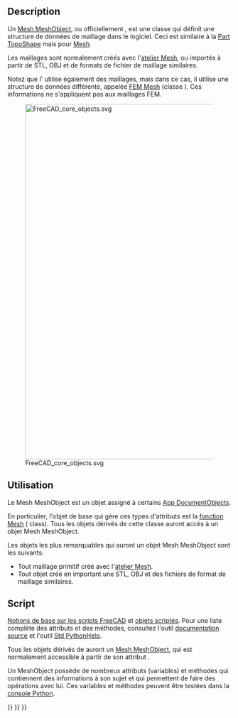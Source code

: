 <languages/>

==Description==

Un [[Mesh_MeshObject/fr|Mesh MeshObject]], ou officiellement {{incode|Mesh::MeshObject}}, est une classe qui définit une structure de données de maillage dans le logiciel. Ceci est similaire à la [[Part_TopoShape/fr|Part TopoShape]] mais pour [[Mesh/fr|Mesh]].

Les maillages sont normalement créés avec l'[[Mesh_Workbench/fr|atelier Mesh]], ou importés à partir de STL, OBJ et de formats de fichier de maillage similaires.

Notez que  l'{{Button|[[Image:Workbench_FEM.svg|16px]] [[FEM_Workbench/fr|atelier FEM]]}} utilise également des maillages, mais dans ce cas, il utilise une structure de données différente, appelée [[FEM_Mesh/fr|FEM Mesh]] (classe {{incode|Fem::FemMesh}}). Ces informations ne s'appliquent pas aux maillages FEM.

[[File:FreeCAD_core_objects.svg|800px]]

{{Caption|Diagramme simplifié des relations entre les objets principaux du programme.<br>La classe {{incode|Mesh::MeshObject}} est incorporée dans l'objet {{incode|Mesh::Feature}} et à partir de là, elle est propagée à tous les objets qui en sont dérivés.}}

<span id="Usage"></span>
== Utilisation ==

Le Mesh MeshObject est un objet assigné à certains [[App_DocumentObject/fr|App DocumentObjects]].

En particulier, l'objet de base qui gère ces types d'attributs est la [[Mesh_Feature/fr|fonction Mesh]] ({{incode|Mesh::Feature}} class). Tous les objets dérivés de cette classe auront accès à un objet Mesh MeshObject.

Les objets les plus remarquables qui auront un objet Mesh MeshObject sont les suivants:
* Tout maillage primitif créé avec l'[[Mesh_Workbench/fr|atelier Mesh]].
* Tout objet créé en important une STL, OBJ et des fichiers de format de maillage similaires.

<span id="Scripting"></span>
== Script ==

{{Emphasis|Voir aussi:}} [[FreeCAD_Scripting_Basics/fr|Notions de base sur les scripts FreeCAD]] et [[Scripted_objects/fr|objets scriptés]]. Pour une liste complète des attributs et des méthodes, consultez l'outil [[Source_documentation/fr|documentation source]] et l'outil [[Std_PythonHelp/fr|Std PythonHelp]].

Tous les objets dérivés de {{incode|Mesh::Feature}} auront un [[Mesh_MeshObject/fr|Mesh MeshObject]], qui est normalement accessible à partir de son attribut {{incode|Mesh}}.

{{Code|code=
import FreeCAD as App

doc = App.newDocument()
obj = App.ActiveDocument.addObject("Mesh::Cube", "Cube")
App.ActiveDocument.recompute()
print(obj.Mesh)
}}

Un MeshObject possède de nombreux attributs (variables) et méthodes qui contiennent des informations à son sujet et qui permettent de faire des opérations avec lui. Ces variables et méthodes peuvent être testées dans la [[Python_console/fr|console Python]].

{{Code|code=
print(obj.Mesh.Area)
print(obj.Mesh.BoundBox)
print(obj.Mesh.CountPoints)
print(obj.Mesh.Volume)

obj.Mesh.copy()
obj.Mesh.countComponents()
obj.Mesh.getEigenSystem()
obj.Mesh.write("my_file.stl")
}}


{{Mesh Tools navi{{#translation:}}}}
{{Document objects navi{{#translation:}}}}
{{Userdocnavi{{#translation:}}}}